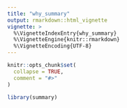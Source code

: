 ```yaml
---
title: "why_summary"
output: rmarkdown::html_vignette
vignette: >
  %\VignetteIndexEntry{why_summary}
  %\VignetteEngine{knitr::rmarkdown}
  %\VignetteEncoding{UTF-8}
---
```


```r
knitr::opts_chunk$set(
  collapse = TRUE,
  comment = "#>"
)
```

```r
library(summary)
```
